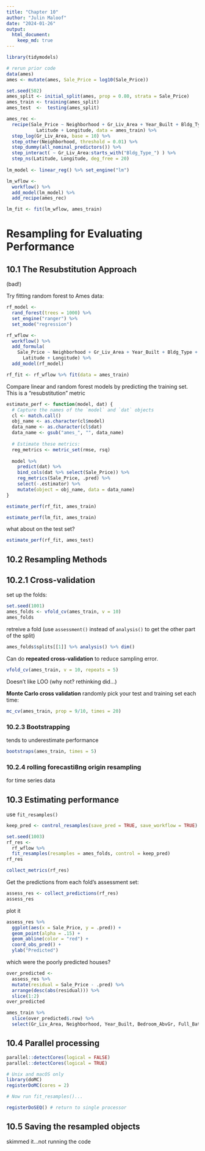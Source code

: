 ```yaml
---
title: "Chapter 10"
author: "Julin Maloof"
date: "2024-01-26"
output: 
  html_document: 
    keep_md: true
---
```


```r
library(tidymodels)
```


```r
# rerun prior code
data(ames)
ames <- mutate(ames, Sale_Price = log10(Sale_Price))

set.seed(502)
ames_split <- initial_split(ames, prop = 0.80, strata = Sale_Price)
ames_train <- training(ames_split)
ames_test  <-  testing(ames_split)

ames_rec <- 
  recipe(Sale_Price ~ Neighborhood + Gr_Liv_Area + Year_Built + Bldg_Type + 
           Latitude + Longitude, data = ames_train) %>%
  step_log(Gr_Liv_Area, base = 10) %>% 
  step_other(Neighborhood, threshold = 0.01) %>% 
  step_dummy(all_nominal_predictors()) %>% 
  step_interact( ~ Gr_Liv_Area:starts_with("Bldg_Type_") ) %>% 
  step_ns(Latitude, Longitude, deg_free = 20)
  
lm_model <- linear_reg() %>% set_engine("lm")

lm_wflow <- 
  workflow() %>% 
  add_model(lm_model) %>% 
  add_recipe(ames_rec)

lm_fit <- fit(lm_wflow, ames_train)
```


# Resampling for Evaluating Performance

## 10.1 The Resubstitution Approach

(bad!)

Try fitting random forest to Ames data:

```r
rf_model <- 
  rand_forest(trees = 1000) %>% 
  set_engine("ranger") %>% 
  set_mode("regression")

rf_wflow <- 
  workflow() %>% 
  add_formula(
    Sale_Price ~ Neighborhood + Gr_Liv_Area + Year_Built + Bldg_Type + 
      Latitude + Longitude) %>% 
  add_model(rf_model) 

rf_fit <- rf_wflow %>% fit(data = ames_train)
```

Compare linear and random forest models by predicting the training set.  This is a "resubstitution" metric
```r
estimate_perf <- function(model, dat) {
  # Capture the names of the `model` and `dat` objects
  cl <- match.call()
  obj_name <- as.character(cl$model)
  data_name <- as.character(cl$dat)
  data_name <- gsub("ames_", "", data_name)
  
  # Estimate these metrics:
  reg_metrics <- metric_set(rmse, rsq)
  
  model %>%
    predict(dat) %>%
    bind_cols(dat %>% select(Sale_Price)) %>%
    reg_metrics(Sale_Price, .pred) %>%
    select(-.estimator) %>%
    mutate(object = obj_name, data = data_name)
}
```

```r
estimate_perf(rf_fit, ames_train)
```


```r
estimate_perf(lm_fit, ames_train)
```
what about on the test set?

```r
estimate_perf(rf_fit, ames_test)

```

## 10.2 Resampling Methods

## 10.2.1 Cross-validation

set up the folds:

```r
set.seed(1001)
ames_folds <- vfold_cv(ames_train, v = 10)
ames_folds
```


retreive a fold (use `assessment()` instead of `analysis()` to get the other part of the split)
```r
ames_folds$splits[[1]] %>% analysis() %>% dim()

```

Can do __repeated cross-validation__ to reduce sampling error.

```r
vfold_cv(ames_train, v = 10, repeats = 5)
```

Doesn't like LOO (why not?  rethinking did...)

__Monte Carlo cross validation__ randomly pick your test and training set each time:

```r
mc_cv(ames_train, prop = 9/10, times = 20)

```

### 10.2.3 Bootstrapping

tends to underestimate performance

```r
bootstraps(ames_train, times = 5)

```


### 10.2.4 rolling forecasti8ng origin resampling

for time series data

## 10.3 Estimating performance

use `fit_resamples()`

```r
keep_pred <- control_resamples(save_pred = TRUE, save_workflow = TRUE)

set.seed(1003)
rf_res <- 
  rf_wflow %>% 
  fit_resamples(resamples = ames_folds, control = keep_pred)
rf_res
```

```r
collect_metrics(rf_res)

```

Get the predictions from each fold's assessment set:
```r
assess_res <- collect_predictions(rf_res)
assess_res
```

plot it
```r
assess_res %>% 
  ggplot(aes(x = Sale_Price, y = .pred)) + 
  geom_point(alpha = .15) +
  geom_abline(color = "red") + 
  coord_obs_pred() + 
  ylab("Predicted")
```

which were the poorly predicted houses?

```r
over_predicted <- 
  assess_res %>% 
  mutate(residual = Sale_Price - .pred) %>% 
  arrange(desc(abs(residual))) %>% 
  slice(1:2)
over_predicted

ames_train %>% 
  slice(over_predicted$.row) %>% 
  select(Gr_Liv_Area, Neighborhood, Year_Built, Bedroom_AbvGr, Full_Bath)
```

## 10.4 Parallel processing

```r
parallel::detectCores(logical = FALSE)
parallel::detectCores(logical = TRUE)

```

```r
# Unix and macOS only
library(doMC)
registerDoMC(cores = 2)

# Now run fit_resamples()...

registerDoSEQ() # return to single processor
```

## 10.5 Saving the resampled objects

skimmed it...not running the code

```r

```

